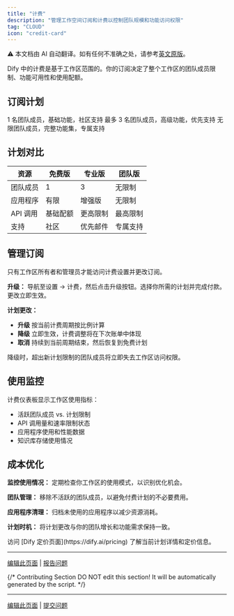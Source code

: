 ```yaml
---
title: "计费"
description: "管理工作空间订阅和计费以控制团队规模和功能访问权限"
tag: "CLOUD"
icon: "credit-card"
---
```


<Note> ⚠️ 本文档由 AI 自动翻译。如有任何不准确之处，请参考[英文原版](/en/documentation/pages/workspace/subscription-management)。</Note>


Dify 中的计费是基于工作区范围的。你的订阅决定了整个工作区的团队成员限制、功能可用性和使用配额。

## 订阅计划

<CardGroup cols={3}>
  <Card title="免费版" icon="gift">
    1 名团队成员，基础功能，社区支持
  </Card>
  <Card title="专业版" icon="rocket">
    最多 3 名团队成员，高级功能，优先支持
  </Card>
  <Card title="团队版" icon="users">
    无限团队成员，完整功能集，专属支持
  </Card>
</CardGroup>

## 计划对比

| 资源 | 免费版 | 专业版 | 团队版 |
|----------|------|--------------|------|
| 团队成员 | 1 | 3 | 无限制 |
| 应用程序 | 有限 | 增强版 | 无限制 |
| API 调用 | 基础配额 | 更高限制 | 最高限制 |
| 支持 | 社区 | 优先邮件 | 专属支持 |

## 管理订阅

只有工作区所有者和管理员才能访问计费设置并更改订阅。

**升级：** 导航至设置 → 计费，然后点击升级按钮。选择你所需的计划并完成付款。更改立即生效。

**计划更改：** 
- **升级** 按当前计费周期按比例计算
- **降级** 立即生效，计费调整将在下次账单中体现
- **取消** 持续到当前周期结束，然后恢复到免费计划

<Warning>
降级时，超出新计划限制的团队成员将立即失去工作区访问权限。
</Warning>

## 使用监控

计费仪表板显示工作区使用指标：
- 活跃团队成员 vs. 计划限制
- API 调用量和速率限制状态
- 应用程序使用和性能数据
- 知识库存储使用情况

## 成本优化

**监控使用情况：** 定期检查你工作区的使用模式，以识别优化机会。

**团队管理：** 移除不活跃的团队成员，以避免付费计划的不必要费用。

**应用程序清理：** 归档未使用的应用程序以减少资源消耗。

**计划时机：** 将计划更改与你的团队增长和功能需求保持一致。

<Info>
访问 [Dify 定价页面](https://dify.ai/pricing) 了解当前计划详情和定价信息。
</Info>

---

[编辑此页面](https://github.com/langgenius/dify-docs/edit/main/en/guides/management/subscription-management.mdx) | [报告问题](https://github.com/langgenius/dify-docs/issues/new?template=docs.yml)

{/*
Contributing Section
DO NOT edit this section!
It will be automatically generated by the script.
*/}

---

[编辑此页面](https://github.com/langgenius/dify-docs/edit/main/zh-hans/documentation/pages/workspace/subscription-management.mdx) | [提交问题](https://github.com/langgenius/dify-docs/issues/new?template=docs.yml)

